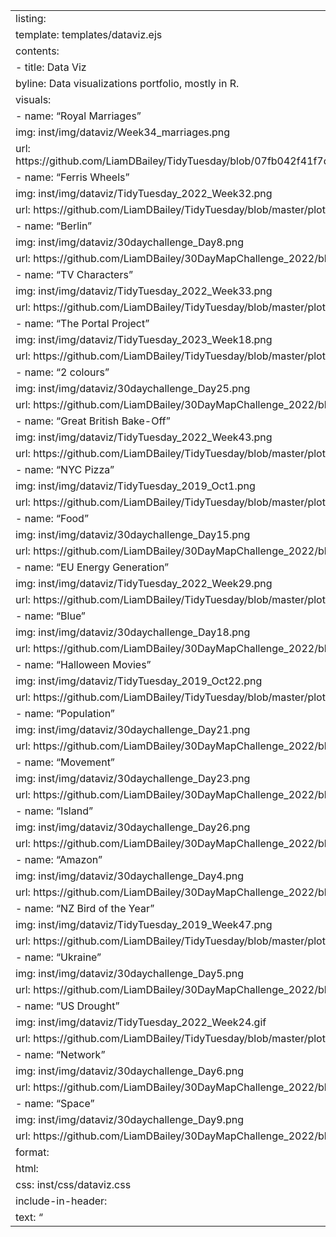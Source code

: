 ---
listing:
  template: templates/dataviz.ejs
  contents:
    - title: Data Viz
      byline: Data visualizations portfolio, mostly in R.
      visuals:
        - name: "Royal Marriages"
          img: inst/img/dataviz/Week34_marriages.png
          url: https://github.com/LiamDBailey/TidyTuesday/blob/07fb042f41f7dad8f3b2a8fccf3f5f4e71761fc7/plots/2024/Week34_marriages.png
        - name: "Ferris Wheels"
          img: inst/img/dataviz/TidyTuesday_2022_Week32.png
          url: https://github.com/LiamDBailey/TidyTuesday/blob/master/plots/2022/Week32.png
        - name: "Berlin"
          img: inst/img/dataviz/30daychallenge_Day8.png
          url: https://github.com/LiamDBailey/30DayMapChallenge_2022/blob/main/Day8/Day8_osm.png
        - name: "TV Characters"
          img: inst/img/dataviz/TidyTuesday_2022_Week33.png
          url: https://github.com/LiamDBailey/TidyTuesday/blob/master/plots/2022/Week33.png
        - name: "The Portal Project"
          img: inst/img/dataviz/TidyTuesday_2023_Week18.png
          url: https://github.com/LiamDBailey/TidyTuesday/blob/master/plots/2023/Week18.png
        - name: "2 colours"
          img: inst/img/dataviz/30daychallenge_Day25.png
          url: https://github.com/LiamDBailey/30DayMapChallenge_2022/blob/main/Day25/Day25_2colour.png  
        - name: "Great British Bake-Off"
          img: inst/img/dataviz/TidyTuesday_2022_Week43.png
          url: https://github.com/LiamDBailey/TidyTuesday/blob/master/plots/2022/Week43.png
        - name: "NYC Pizza"
          img: inst/img/dataviz/TidyTuesday_2019_Oct1.png
          url: https://github.com/LiamDBailey/TidyTuesday/blob/master/plots/2019/01_10_19.png
        - name: "Food"
          img: inst/img/dataviz/30daychallenge_Day15.png
          url: https://github.com/LiamDBailey/30DayMapChallenge_2022/blob/main/Day15/Day15_food.png
        - name: "EU Energy Generation"
          img: inst/img/dataviz/TidyTuesday_2022_Week29.png
          url: https://github.com/LiamDBailey/TidyTuesday/blob/master/plots/2022/Week29_dim4.png      
        - name: "Blue"
          img: inst/img/dataviz/30daychallenge_Day18.png
          url: https://github.com/LiamDBailey/30DayMapChallenge_2022/blob/main/Day18/Day18_blue.png
        - name: "Halloween Movies"
          img: inst/img/dataviz/TidyTuesday_2019_Oct22.png
          url: https://github.com/LiamDBailey/TidyTuesday/blob/master/plots/2019/22_10_19.png
        - name: "Population"
          img: inst/img/dataviz/30daychallenge_Day21.png
          url: https://github.com/LiamDBailey/30DayMapChallenge_2022/blob/main/Day21/Day21_pop.png
        - name: "Movement"
          img: inst/img/dataviz/30daychallenge_Day23.png
          url: https://github.com/LiamDBailey/30DayMapChallenge_2022/blob/main/Day23/Day23_movement.png
        - name: "Island"
          img: inst/img/dataviz/30daychallenge_Day26.png
          url: https://github.com/LiamDBailey/30DayMapChallenge_2022/blob/main/Day26/Day26_island.png
        - name: "Amazon"
          img: inst/img/dataviz/30daychallenge_Day4.png
          url: https://github.com/LiamDBailey/30DayMapChallenge_2022/blob/main/Day4/Day4_green.png
        - name: "NZ Bird of the Year"
          img: inst/img/dataviz/TidyTuesday_2019_Week47.png
          url: https://github.com/LiamDBailey/TidyTuesday/blob/master/plots/2019/Week47_2019.png
        - name: "Ukraine"
          img: inst/img/dataviz/30daychallenge_Day5.png
          url: https://github.com/LiamDBailey/30DayMapChallenge_2022/blob/main/Day5/Day5_Ukraine.png
        - name: "US Drought"
          img: inst/img/dataviz/TidyTuesday_2022_Week24.gif
          url: https://github.com/LiamDBailey/TidyTuesday/blob/master/plots/2022/Week24_map.gif
        - name: "Network"
          img: inst/img/dataviz/30daychallenge_Day6.png
          url: https://github.com/LiamDBailey/30DayMapChallenge_2022/blob/main/Day6/Day6_network.png
        - name: "Space"
          img: inst/img/dataviz/30daychallenge_Day9.png
          url: https://github.com/LiamDBailey/30DayMapChallenge_2022/blob/main/Day9/Day9_space.png
format:
  html:
    css: inst/css/dataviz.css
    include-in-header:
      text: "<script src='inst/libs/isotope.js'></script>"
---